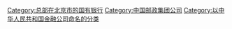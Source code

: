 [[Category:总部在北京市的国有银行|Category:总部在北京市的国有银行]]
[[Category:中国邮政集团公司|Category:中国邮政集团公司]]
[[Category:以中华人民共和国金融公司命名的分类|Category:以中华人民共和国金融公司命名的分类]]